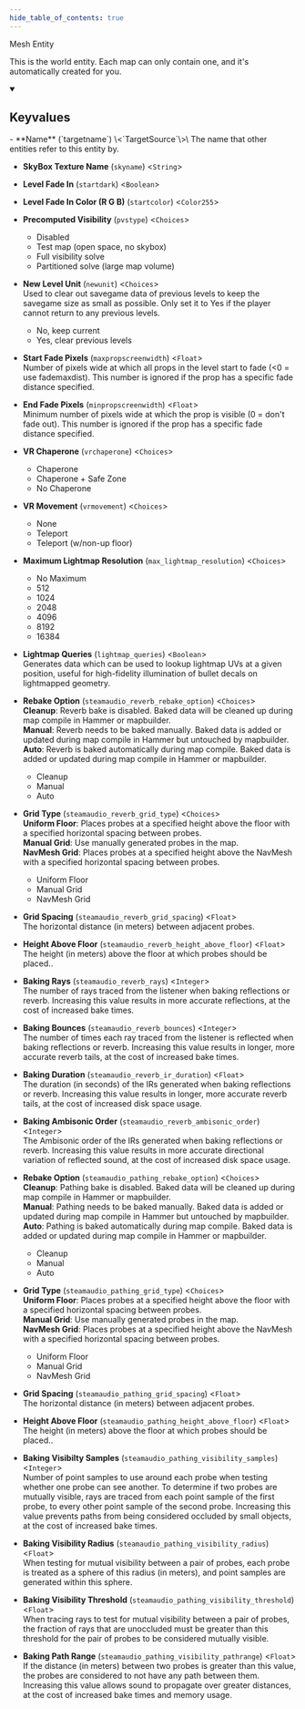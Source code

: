 ```yaml
---
hide_table_of_contents: true
---
```


<!---
!!!!!!
THIS PAGE IS AUTOGENERATED FROM GAME FGD DEFINITIONS!
DO NOT EDIT MANUALLY!
!!!!!!

In order to make edits, you can make an annotation file in /fgd_dump_overrides
-->


Mesh Entity

This is the world entity. Each map can only contain one, and it's automatically created for you.

<details open>
<summary><h2>Keyvalues</h2></summary>
- **Name** (`targetname`) \<`TargetSource`\>\
The name that other entities refer to this entity by.

- **SkyBox Texture Name** (`skyname`) \<`String`\>

- **Level Fade In** (`startdark`) \<`Boolean`\>

- **Level Fade In Color (R G B)** (`startcolor`) \<`Color255`\>

- **Precomputed Visibility** (`pvstype`) \<`Choices`\>
  - Disabled
  - Test map (open space, no skybox)
  - Full visibility solve
  - Partitioned solve (large map volume)


- **New Level Unit** (`newunit`) \<`Choices`\>\
Used to clear out savegame data of previous levels to keep the savegame size as small as possible. Only set it to Yes if the player cannot return to any previous levels.
  - No, keep current
  - Yes, clear previous levels


- **Start Fade Pixels** (`maxpropscreenwidth`) \<`Float`\>\
Number of pixels wide at which all props in the level start to fade (&lt;0 = use fademaxdist). This number is ignored if the prop has a specific fade distance specified.

- **End Fade Pixels** (`minpropscreenwidth`) \<`Float`\>\
Minimum number of pixels wide at which the prop is visible (0 = don't fade out). This number is ignored if the prop has a specific fade distance specified.

- **VR Chaperone** (`vrchaperone`) \<`Choices`\>
  - Chaperone
  - Chaperone + Safe Zone
  - No Chaperone


- **VR Movement** (`vrmovement`) \<`Choices`\>
  - None
  - Teleport
  - Teleport (w/non-up floor)


- **Maximum Lightmap Resolution** (`max_lightmap_resolution`) \<`Choices`\>
  - No Maximum
  - 512
  - 1024
  - 2048
  - 4096
  - 8192
  - 16384


- **Lightmap Queries** (`lightmap_queries`) \<`Boolean`\>\
Generates data which can be used to lookup lightmap UVs at a given position, useful for high-fidelity illumination of bullet decals on lightmapped geometry.

- **Rebake Option** (`steamaudio_reverb_rebake_option`) \<`Choices`\>\
<b>Cleanup</b>: Reverb bake is disabled. Baked data will be cleaned up during map compile in Hammer or mapbuilder.<br /><b>Manual</b>: Reverb needs to be baked manually. Baked data is added or updated during map compile in Hammer but untouched by mapbuilder.<br /><b>Auto</b>: Reverb is baked automatically during map compile. Baked data is added or updated during map compile in Hammer or mapbuilder.
  - Cleanup
  - Manual
  - Auto


- **Grid Type** (`steamaudio_reverb_grid_type`) \<`Choices`\>\
<b>Uniform Floor</b>: Places probes at a specified height above the floor with a specified horizontal spacing between probes. <br /><b>Manual Grid</b>: Use manually generated probes in the map.<br /><b>NavMesh Grid</b>: Places probes at a specified height above the NavMesh with a specified horizontal spacing between probes.
  - Uniform Floor
  - Manual Grid
  - NavMesh Grid


- **Grid Spacing** (`steamaudio_reverb_grid_spacing`) \<`Float`\>\
The horizontal distance (in meters) between adjacent probes.

- **Height Above Floor** (`steamaudio_reverb_height_above_floor`) \<`Float`\>\
The height (in meters) above the floor at which probes should be placed..

- **Baking Rays** (`steamaudio_reverb_rays`) \<`Integer`\>\
The number of rays traced from the listener when baking reflections or reverb. Increasing this value results in more accurate reflections, at the cost of increased bake times.

- **Baking Bounces** (`steamaudio_reverb_bounces`) \<`Integer`\>\
The number of times each ray traced from the listener is reflected when baking reflections or reverb. Increasing this value results in longer, more accurate reverb tails, at the cost of increased bake times.

- **Baking Duration** (`steamaudio_reverb_ir_duration`) \<`Float`\>\
The duration (in seconds) of the IRs generated when baking reflections or reverb. Increasing this value results in longer, more accurate reverb tails, at the cost of increased disk space usage.

- **Baking Ambisonic Order** (`steamaudio_reverb_ambisonic_order`) \<`Integer`\>\
The Ambisonic order of the IRs generated when baking reflections or reverb. Increasing this value results in more accurate directional variation of reflected sound, at the cost of increased disk space usage.

- **Rebake Option** (`steamaudio_pathing_rebake_option`) \<`Choices`\>\
<b>Cleanup</b>: Pathing bake is disabled. Baked data will be cleaned up during map compile in Hammer or mapbuilder.<br /><b>Manual</b>: Pathing needs to be baked manually. Baked data is added or updated during map compile in Hammer but untouched by mapbuilder.<br /><b>Auto</b>: Pathing is baked automatically during map compile. Baked data is added or updated during map compile in Hammer or mapbuilder.
  - Cleanup
  - Manual
  - Auto


- **Grid Type** (`steamaudio_pathing_grid_type`) \<`Choices`\>\
<b>Uniform Floor</b>: Places probes at a specified height above the floor with a specified horizontal spacing between probes. <br /><b>Manual Grid</b>: Use manually generated probes in the map.<br /><b>NavMesh Grid</b>: Places probes at a specified height above the NavMesh with a specified horizontal spacing between probes.
  - Uniform Floor
  - Manual Grid
  - NavMesh Grid


- **Grid Spacing** (`steamaudio_pathing_grid_spacing`) \<`Float`\>\
The horizontal distance (in meters) between adjacent probes.

- **Height Above Floor** (`steamaudio_pathing_height_above_floor`) \<`Float`\>\
The height (in meters) above the floor at which probes should be placed..

- **Baking Visibilty Samples** (`steamaudio_pathing_visibility_samples`) \<`Integer`\>\
Number of point samples to use around each probe when testing whether one probe can see another. To determine if two probes are mutually visible, rays are traced from each point sample of the first probe, to every other point sample of the second probe. Increasing this value prevents paths from being considered occluded by small objects, at the cost of increased bake times.

- **Baking Visibility Radius** (`steamaudio_pathing_visibility_radius`) \<`Float`\>\
When testing for mutual visibility between a pair of probes, each probe is treated as a sphere of this radius (in meters), and point samples are generated within this sphere.

- **Baking Visibility Threshold** (`steamaudio_pathing_visibility_threshold`) \<`Float`\>\
When tracing rays to test for mutual visibility between a pair of probes, the fraction of rays that are unoccluded must be greater than this threshold for the pair of probes to be considered mutually visible.

- **Baking Path Range** (`steamaudio_pathing_visibility_pathrange`) \<`Float`\>\
If the distance (in meters) between two probes is greater than this value, the probes are considered to not have any path between them. Increasing this value allows sound to propagate over greater distances, at the cost of increased bake times and memory usage.


 </details>

